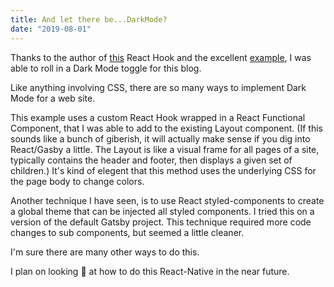 ```yaml
---
title: And let there be...DarkMode?
date: "2019-08-01"
---
```


Thanks to the author of [this](https://github.com/donavon/use-dark-mode) React Hook and the excellent [example](https://codesandbox.io/s/mzj64x80ny), I was able to roll in a Dark Mode toggle for this blog.

Like anything involving CSS, there are so many ways to implement Dark Mode for a web site.

This example uses a custom React Hook wrapped in a React Functional Component, that I was able to add to the existing Layout component.  (If this sounds like a bunch of giberish, it will actually make sense if you dig into React/Gasby a little.  The Layout is like a visual frame for all pages of a site, typically contains the header and footer, then displays a given set of children.)  It's kind of elegent that this method uses the underlying CSS for the page body to change colors.

Another technique I have seen, is to use React styled-components to create a global theme that can be injected all styled components.  I tried this on a version of the default Gatsby project.  This technique required more code changes to sub components, but seemed a little cleaner. 

I'm sure there are many other ways to do this.

I plan on looking :mag_right: at how to do this React-Native in the near future.

